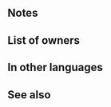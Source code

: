 {{Weapon Infobox
|tagid=SID_植物図鑑
|weaponName=Flora Guide
|weaponType=Blue Tome
|might=8
|range=2
|effect=Inflicts Spd/Res-5 on foes within 2 spaces during combat.
|cost=200
|exclusive=0
|statModifiers=0,8,0,0,0
|required=Elthunder;Ellight
|userVersion1=Closed
|userVersion2=Open
|next=Flora Guide+
|promotionRarity=5
|promotionTier=1
|intID=2111
|sort=82000
|effectRange=2
|value=11
|timingID=2
|abilityID=97
|properties=random_owner
}}
==Notes==
{{Combat reductions}}{{FoesCombatEffect}}
==List of owners==
{{Skill Hero List}}
==In other languages==
{{OtherLanguages
|english=Flora Guide
|japanese=植物図鑑
|german=Pflanzenkunde
|spanishEU=Guía botánica
|spanishLA=Guía botánica
|french=Guide floral
|italian=Erbario
|chineseTW=植物圖鑑
|portuguese=Guia botânico
}}
==See also==
{{See also skills|cond=Description LIKE '%inflicts Spd/Res-_ on foes%within _ spaces%during combat%'|columns=3}}
{{Weapons Navbox}}
